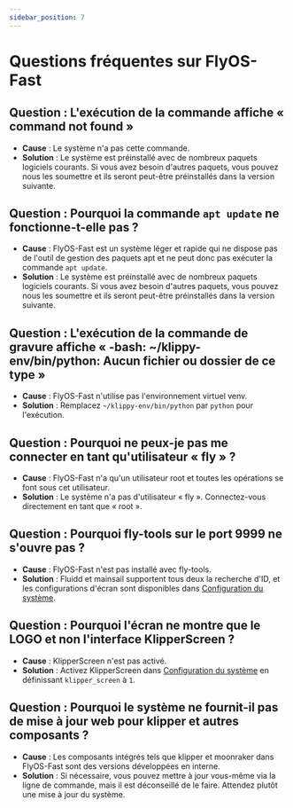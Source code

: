 ```yaml
---
sidebar_position: 7
---
```


# Questions fréquentes sur FlyOS-Fast

## Question : L'exécution de la commande affiche « command not found »
- **Cause** : Le système n'a pas cette commande.
- **Solution** : Le système est préinstallé avec de nombreux paquets logiciels courants. Si vous avez besoin d'autres paquets, vous pouvez nous les soumettre et ils seront peut-être préinstallés dans la version suivante.

## Question : Pourquoi la commande `apt update` ne fonctionne-t-elle pas ?
- **Cause** : FlyOS-Fast est un système léger et rapide qui ne dispose pas de l'outil de gestion des paquets apt et ne peut donc pas exécuter la commande `apt update`.
- **Solution** : Le système est préinstallé avec de nombreux paquets logiciels courants. Si vous avez besoin d'autres paquets, vous pouvez nous les soumettre et ils seront peut-être préinstallés dans la version suivante.

## Question : L'exécution de la commande de gravure affiche « -bash: ~/klippy-env/bin/python: Aucun fichier ou dossier de ce type »
- **Cause** : FlyOS-Fast n'utilise pas l'environnement virtuel venv.
- **Solution** : Remplacez `~/klippy-env/bin/python` par `python` pour l'exécution.

## Question : Pourquoi ne peux-je pas me connecter en tant qu'utilisateur « fly » ?
- **Cause** : FlyOS-Fast n'a qu'un utilisateur root et toutes les opérations se font sous cet utilisateur.
- **Solution** : Le système n'a pas d'utilisateur « fly ». Connectez-vous directement en tant que « root ».

## Question : Pourquoi fly-tools sur le port 9999 ne s'ouvre pas ?
- **Cause** : FlyOS-Fast n'est pas installé avec fly-tools.
- **Solution** : Fluidd et mainsail supportent tous deux la recherche d'ID, et les configurations d'écran sont disponibles dans [Configuration du système](/docs/DebugDoc/flyos-fast/config).

## Question : Pourquoi l'écran ne montre que le LOGO et non l'interface KlipperScreen ?
- **Cause** : KlipperScreen n'est pas activé.
- **Solution** : Activez KlipperScreen dans [Configuration du système](/docs/DebugDoc/flyos-fast/config) en définissant `klipper_screen` à `1`.

## Question : Pourquoi le système ne fournit-il pas de mise à jour web pour klipper et autres composants ?
- **Cause** : Les composants intégrés tels que klipper et moonraker dans FlyOS-Fast sont des versions développées en interne.
- **Solution** : Si nécessaire, vous pouvez mettre à jour vous-même via la ligne de commande, mais il est déconseillé de le faire. Attendez plutôt une mise à jour du système.